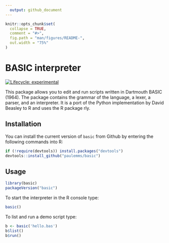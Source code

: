 ```yaml
---
  output: github_document
---
```


<!-- README.md is generated from README.Rmd. Please edit that file -->

```r
knitr::opts_chunk$set(
  collapse = TRUE,
  comment = "#>",
  fig.path = "man/figures/README-",
  out.width = "75%"
)
```

# BASIC interpreter

<!-- badges: start -->
[![Lifecycle: experimental](https://img.shields.io/badge/lifecycle-experimental-orange.svg)](https://lifecycle.r-lib.org/articles/stages.html#experimental)
<!-- badges: end -->

This package allows you to edit and run scripts written in Dartmouth BASIC (1964). The package contains the grammar of the language, a lexer, a parser, and an interpreter. It is a port of the Python implementation by David Beasley to R and uses the R package rly. 

## Installation

You can install the current version of `basic` from Github by
entering the following commands into R:

```r
if (!require(devtools)) install.packages("devtools")
devtools::install_github("paulemms/basic")
```

## Usage
```r
library(basic)
packageVersion("basic")
```

To start the interpreter in the R console type:
```r
basic()
```

To list and run a demo script type:
```r
b <- basic('hello.bas')
b$list()
b$run()
```
